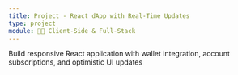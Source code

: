 ```yaml
---
title: Project - React dApp with Real-Time Updates
type: project
module: 🧑‍💻 Client-Side & Full-Stack
---
```


Build responsive React application with wallet integration, account subscriptions, and optimistic UI updates
